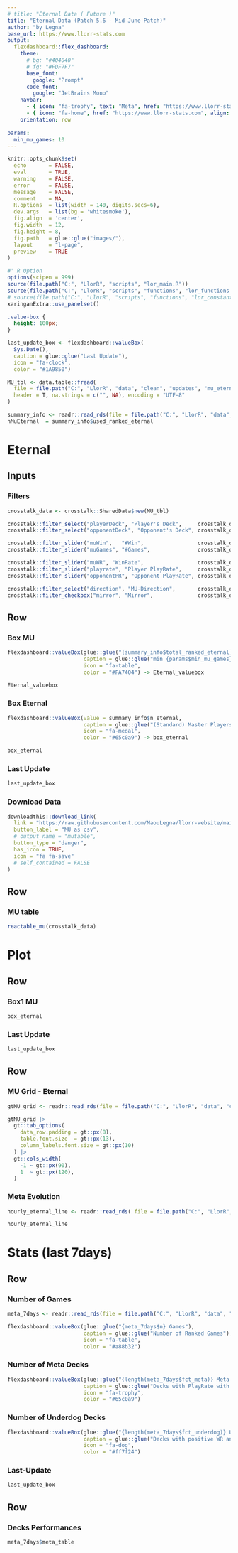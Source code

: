 ```yaml
---
# title: "Eternal Data ( Future )"
title: "Eternal Data (Patch 5.6 - Mid June Patch)"
author: "by Legna"
base_url: https://www.llorr-stats.com
output:
  flexdashboard::flex_dashboard:
    theme:
      # bg: "#404040"
      # fg: "#FDF7F7"
      base_font:
        google: "Prompt"
      code_font:
        google: "JetBrains Mono"
    navbar:
      - { icon: "fa-trophy", text: "Meta", href: "https://www.llorr-stats.com/static/meta.html", align: right }
      - { icon: "fa-home", href: "https://www.llorr-stats.com", align: right }
    orientation: row
    
params:
  min_mu_games: 10
---
```


```r
knitr::opts_chunk$set(
  echo       = FALSE, 
  eval       = TRUE, 
  warning    = FALSE, 
  error      = FALSE, 
  message    = FALSE, 
  comment    = NA, 
  R.options  = list(width = 140, digits.secs=6), 
  dev.args   = list(bg = 'whitesmoke'), 
  fig.align  = 'center', 
  fig.width  = 12, 
  fig.height = 8, 
  fig.path   = glue::glue("images/"), 
  layout     = "l-page", 
  preview    = TRUE
)

#' R Option
options(scipen = 999)
source(file.path("C:", "LlorR", "scripts", "lor_main.R"))
source(file.path("C:", "LlorR", "scripts", "functions", "lor_functions.R"))
# source(file.path("C:", "LlorR", "scripts", "functions", "lor_constants.R"))
xaringanExtra::use_panelset()
```

```css
.value-box {
  height: 100px;
}
```

<!-- See you at the next Eternal Ranked Meta! -->

```r
last_update_box <- flexdashboard::valueBox(
  Sys.Date(),
  caption = glue::glue("Last Update"),
  icon = "fa-clock",
  color = "#1A9850")
```

```r
MU_tbl <- data.table::fread(
  file = file.path("C:", "LlorR", "data", "clean", "updates", "mu_eternal_minimal.csv"),
  header = T, na.strings = c("", NA), encoding = "UTF-8"
)

summary_info <- readr::read_rds(file = file.path("C:", "LlorR", "data", "clean", "updates", "summary_info_eternal.rds") )
nMuEternal  = summary_info$used_ranked_eternal
```

# Eternal {data-icon="fa-table"}

## Inputs {.sidebar}

### Filters

```r
crosstalk_data <- crosstalk::SharedData$new(MU_tbl)

crosstalk::filter_select("playerDeck", "Player's Deck",     crosstalk_data, ~archetype_1)
crosstalk::filter_select("opponentDeck", "Opponent's Deck", crosstalk_data, ~archetype_2)

crosstalk::filter_slider("muWin",   "#Win",                 crosstalk_data, ~mu_win, step = 50 , min = 0)
crosstalk::filter_slider("muGames", "#Games",               crosstalk_data, ~mu_n,   step = 100, min = 0)

crosstalk::filter_slider("muWR", "WinRate",                 crosstalk_data, ~mu_wr, step=0.01, min = 0, max = 1)
crosstalk::filter_slider("playrate", "Player PlayRate",     crosstalk_data, ~playrate_1, step=0.01, min = 0, max = round(max(MU_tbl$playrate_1),   4) )
crosstalk::filter_slider("opponentPR", "Opponent PlayRate", crosstalk_data, ~playrate_2, step=0.01, min = 0, max = round(max(MU_tbl$playrate_2), 4) )

crosstalk::filter_select("direction", "MU-Direction",       crosstalk_data, ~direction)
crosstalk::filter_checkbox("mirror", "Mirror",              crosstalk_data, ~mirror, inline = TRUE)
```

## Row {data-heigth="100"}

### Box MU

```r
flexdashboard::valueBox(glue::glue("{summary_info$total_ranked_eternal} Eternal Ranked Games"),
                        caption = glue::glue("min {params$min_mu_games} games - {summary_info$used_ranked_eternal} games used"),
                        icon = "fa-table",
                        color = "#FA7404") -> Eternal_valuebox

Eternal_valuebox
```

### Box Eternal

```r
flexdashboard::valueBox(value = summary_info$n_eternal,
                        caption = glue::glue("(Standard) Master Players"),
                        icon = "fa-medal",
                        color = "#65c0a9") -> box_eternal

box_eternal
```

### Last Update

```r
last_update_box
```

### Download Data

```r
downloadthis::download_link(
  link = "https://raw.githubusercontent.com/MaouLegna/llorr-website/main/static/data/mu_eternal.csv",
  button_label = "MU as csv",
  # output_name = "mutable",
  button_type = "danger",
  has_icon = TRUE,
  icon = "fa fa-save"
  # self_contained = FALSE
)
```

## Row {data-heigth="900"}

### MU table

```r
reactable_mu(crosstalk_data)
```

# Plot {data-icon="fa-file-image"}

## Row {data-heigth="100"}

### Box1 MU

```r
box_eternal
```

### Last Update

```r
last_update_box
```

## Row {.tabset data-heigth="900"}

### MU Grid - Eternal

```r
gtMU_grid <- readr::read_rds(file = file.path("C:", "LlorR", "data", "clean", "updates", "grid_eternal.rds"))

gtMU_grid |>
  gt::tab_options(
    data_row.padding = gt::px(8),
    table.font.size  = gt::px(13),
    column_labels.font.size = gt::px(10)
  ) |>
  gt::cols_width(
    -1 ~ gt::px(90),
    1  ~ gt::px(120),
  )
```

### Meta Evolution

```r
hourly_eternal_line <- readr::read_rds( file = file.path("C:", "LlorR", "data", "clean", "updates", "hourly_eternal_line.rds") )

hourly_eternal_line
```

# Stats (last 7days) {data-icon="fa-table" data-orientation="rows"}

## Row {data-heigth="100"}

### Number of Games

```r
meta_7days <- readr::read_rds(file = file.path("C:", "LlorR", "data", "clean", "updates", "meta_week_eternal.rds") )
```

```r
flexdashboard::valueBox(glue::glue("{meta_7days$n} Games"),
                        caption = glue::glue("Number of Ranked Games"),
                        icon = "fa-table",
                        color = "#a88b32")
```

### Number of Meta Decks

```r
flexdashboard::valueBox(glue::glue("{length(meta_7days$fct_meta)} Meta Decks"),
                        caption = glue::glue("Decks with PlayRate with at least 1%"),
                        icon = "fa-trophy",
                        color = "#65c0a9")
```

### Number of Underdog Decks

```r
flexdashboard::valueBox(glue::glue("{length(meta_7days$fct_underdog)} Underdog Decks"),
                        caption = glue::glue("Decks with positive WR and PR in 0.1% to 1%"),
                        icon = "fa-dog",
                        color = "#ff7f24")
```

### Last-Update

```r
last_update_box
```

## Row {data-heigth="900"}

### Decks Performances

```r
meta_7days$meta_table
```
